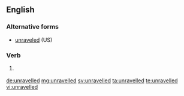 ==English==

===Alternative forms===
* [[unraveled]] (US)

===Verb===
{{head|en|verb form}}

# {{context|British|lang=en}} {{en-past of|unravel}}

[[de:unravelled]]
[[mg:unravelled]]
[[sv:unravelled]]
[[ta:unravelled]]
[[te:unravelled]]
[[vi:unravelled]]
